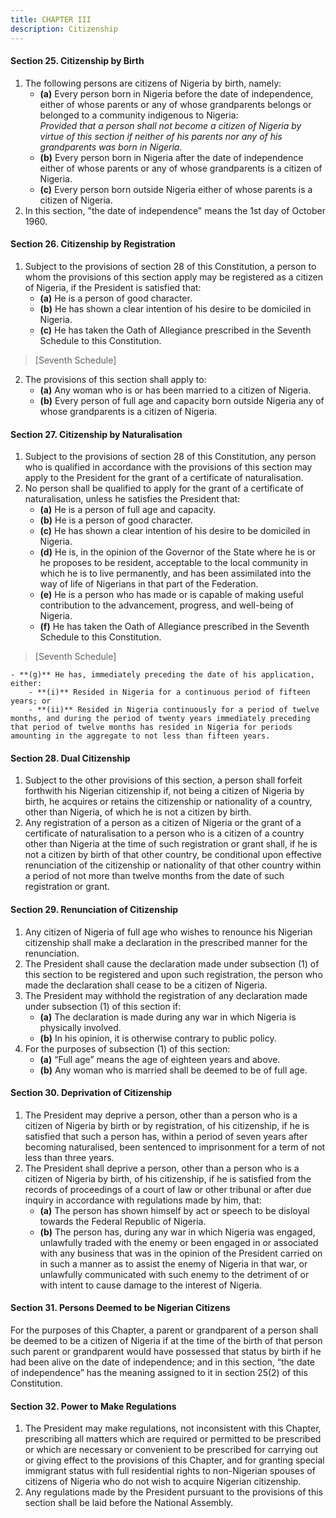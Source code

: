 ```yaml
---
title: CHAPTER III
description: Citizenship
---
```




#### Section 25. Citizenship by Birth

1. The following persons are citizens of Nigeria by birth, namely:
    - **(a)** Every person born in Nigeria before the date of independence, either of whose parents or any of whose grandparents belongs or belonged to a community indigenous to Nigeria:  
      _Provided that a person shall not become a citizen of Nigeria by virtue of this section if neither of his parents nor any of his grandparents was born in Nigeria._
    - **(b)** Every person born in Nigeria after the date of independence either of whose parents or any of whose grandparents is a citizen of Nigeria.
    - **(c)** Every person born outside Nigeria either of whose parents is a citizen of Nigeria.
2. In this section, "the date of independence" means the 1st day of October 1960.

#### Section 26. Citizenship by Registration

1. Subject to the provisions of section 28 of this Constitution, a person to whom the provisions of this section apply may be registered as a citizen of Nigeria, if the President is satisfied that:
    - **(a)** He is a person of good character.
    - **(b)** He has shown a clear intention of his desire to be domiciled in Nigeria.
    - **(c)** He has taken the Oath of Allegiance prescribed in the Seventh Schedule to this Constitution.

> [Seventh Schedule]

2. The provisions of this section shall apply to:
    - **(a)** Any woman who is or has been married to a citizen of Nigeria.
    - **(b)** Every person of full age and capacity born outside Nigeria any of whose grandparents is a citizen of Nigeria.

#### Section 27. Citizenship by Naturalisation

1. Subject to the provisions of section 28 of this Constitution, any person who is qualified in accordance with the provisions of this section may apply to the President for the grant of a certificate of naturalisation.
2. No person shall be qualified to apply for the grant of a certificate of naturalisation, unless he satisfies the President that:
    - **(a)** He is a person of full age and capacity.
    - **(b)** He is a person of good character.
    - **(c)** He has shown a clear intention of his desire to be domiciled in Nigeria.
    - **(d)** He is, in the opinion of the Governor of the State where he is or he proposes to be resident, acceptable to the local community in which he is to live permanently, and has been assimilated into the way of life of Nigerians in that part of the Federation.
    - **(e)** He is a person who has made or is capable of making useful contribution to the advancement, progress, and well-being of Nigeria.
    - **(f)** He has taken the Oath of Allegiance prescribed in the Seventh Schedule to this Constitution.

> [Seventh Schedule]

    - **(g)** He has, immediately preceding the date of his application, either:
        - **(i)** Resided in Nigeria for a continuous period of fifteen years; or
        - **(ii)** Resided in Nigeria continuously for a period of twelve months, and during the period of twenty years immediately preceding that period of twelve months has resided in Nigeria for periods amounting in the aggregate to not less than fifteen years.

#### Section 28. Dual Citizenship

1. Subject to the other provisions of this section, a person shall forfeit forthwith his Nigerian citizenship if, not being a citizen of Nigeria by birth, he acquires or retains the citizenship or nationality of a country, other than Nigeria, of which he is not a citizen by birth.
2. Any registration of a person as a citizen of Nigeria or the grant of a certificate of naturalisation to a person who is a citizen of a country other than Nigeria at the time of such registration or grant shall, if he is not a citizen by birth of that other country, be conditional upon effective renunciation of the citizenship or nationality of that other country within a period of not more than twelve months from the date of such registration or grant.

#### Section 29. Renunciation of Citizenship

1. Any citizen of Nigeria of full age who wishes to renounce his Nigerian citizenship shall make a declaration in the prescribed manner for the renunciation.
2. The President shall cause the declaration made under subsection (1) of this section to be registered and upon such registration, the person who made the declaration shall cease to be a citizen of Nigeria.
3. The President may withhold the registration of any declaration made under subsection (1) of this section if:
    - **(a)** The declaration is made during any war in which Nigeria is physically involved.
    - **(b)** In his opinion, it is otherwise contrary to public policy.
4. For the purposes of subsection (1) of this section:
    - **(a)** “Full age” means the age of eighteen years and above.
    - **(b)** Any woman who is married shall be deemed to be of full age.

#### Section 30. Deprivation of Citizenship

1. The President may deprive a person, other than a person who is a citizen of Nigeria by birth or by registration, of his citizenship, if he is satisfied that such a person has, within a period of seven years after becoming naturalised, been sentenced to imprisonment for a term of not less than three years.
2. The President shall deprive a person, other than a person who is a citizen of Nigeria by birth, of his citizenship, if he is satisfied from the records of proceedings of a court of law or other tribunal or after due inquiry in accordance with regulations made by him, that:
    - **(a)** The person has shown himself by act or speech to be disloyal towards the Federal Republic of Nigeria.
    - **(b)** The person has, during any war in which Nigeria was engaged, unlawfully traded with the enemy or been engaged in or associated with any business that was in the opinion of the President carried on in such a manner as to assist the enemy of Nigeria in that war, or unlawfully communicated with such enemy to the detriment of or with intent to cause damage to the interest of Nigeria.

#### Section 31. Persons Deemed to be Nigerian Citizens

For the purposes of this Chapter, a parent or grandparent of a person shall be deemed to be a citizen of Nigeria if at the time of the birth of that person such parent or grandparent would have possessed that status by birth if he had been alive on the date of independence; and in this section, “the date of independence” has the meaning assigned to it in section 25(2) of this Constitution.

#### Section 32. Power to Make Regulations

1. The President may make regulations, not inconsistent with this Chapter, prescribing all matters which are required or permitted to be prescribed or which are necessary or convenient to be prescribed for carrying out or giving effect to the provisions of this Chapter, and for granting special immigrant status with full residential rights to non-Nigerian spouses of citizens of Nigeria who do not wish to acquire Nigerian citizenship.
2. Any regulations made by the President pursuant to the provisions of this section shall be laid before the National Assembly.
